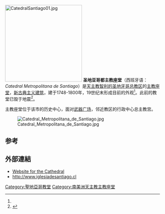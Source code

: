 [[File:CatedralSantiago01.jpg|250px]]
'''圣地亚哥都主教座堂'''（西班牙语：''Catedral Metropolitana de Santiago''）是[[天主教智利的圣地牙哥总教区|天主教智利的圣地牙哥总教区]]的[[主教座堂|主教座堂]]，[[新古典主义建筑|新古典主义建筑]]，建于1748-1800年，19世纪末形成目前的外观<ref name="Iglesia" />。此前的教堂已毁于地震<ref name="Iglesia">{{Cite web |url=http://www.iglesiadesantiago.cl/catedral.php |title=Iglesia Catedral Metropolitana |accessdate=2014-03-31 |archive-date=2010-11-15 |archive-url=https://web.archive.org/web/20101115025140/http://www.iglesiadesantiago.cl/catedral.php |dead-url=no }}</ref>。

主教座堂位于该市的历史中心，面对[[武器广场_(圣地亚哥)|武器广场]]，邻近教区的行政中心总主教宫。

[[File:Catedral_Metropolitana_de_Santiago.jpg|thumb]]

== 参考 ==
{{Reflist|colwidth=30em}}

==外部連結==
{{commons|Catedral Metropolitana de Santiago}}
* [https://web.archive.org/web/20101115025140/http://www.iglesiadesantiago.cl/catedral.php Website for the Cathedral]
* http://www.iglesiadesantiago.cl
{{Coord|33|26|15.57|S|70|39|6.50|W|region:CL_type:landmark|display=title}}

[[Category:聖地亞哥教堂|Category:聖地亞哥教堂]]
[[Category:南美洲天主教主教座堂|Category:南美洲天主教主教座堂]]